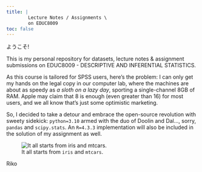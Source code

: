 ---
title: | 
        Lecture Notes / Assignments \ 
        on EDUC8009
toc: false
---
ようこそ! 

This is my personal repository for datasets, lecture notes & assignment submissions on EDUC8009 - DESCRIPTIVE AND INFERENTIAL STATISTICS. 

As this course is tailored for SPSS users, here's the problem: I can only get my hands on the legal copy in our computer lab, where the machines are about as speedy as *a sloth on a lazy day*, sporting a single-channel 8GB of RAM. Apple may claim that 8 is enough (even greater than 16) for most users, and we all know that’s just some optimistic marketing. 

So, I decided to take a detour and embrace the open-source revolution with sweety sidekick: `python=3.10` armed with the duo of Doolin and Dal..., sorry, `pandas` and `scipy.stats`. An `R=4.3.3` implementation will also be included in the solution of my assignment as well.

![It all starts from `iris` and `mtcars`.](iris_mtcars.webp)

Riko